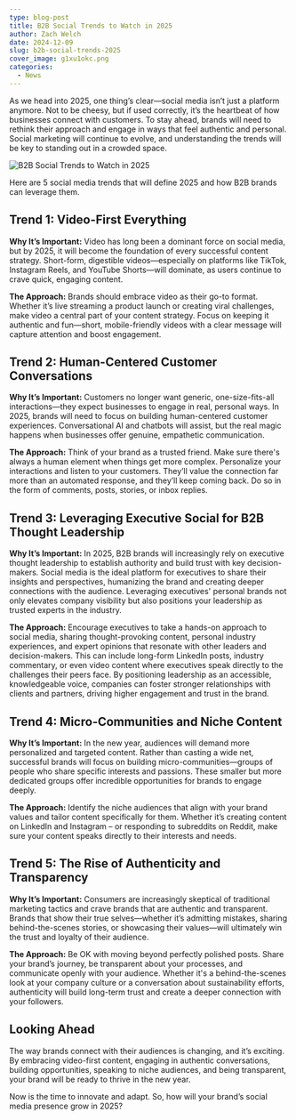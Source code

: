 ```yaml
---
type: blog-post
title: B2B Social Trends to Watch in 2025
author: Zach Welch
date: 2024-12-09
slug: b2b-social-trends-2025
cover_image: g1xu1okc.png
categories:
  - News
---
```

As we head into 2025, one thing’s clear—social media isn’t just a platform anymore. Not to be cheesy, but if used correctly, it’s the heartbeat of how businesses connect with customers. To stay ahead, brands will need to rethink their approach and engage in ways that feel authentic and personal. Social marketing will continue to evolve, and understanding the trends will be key to standing out in a crowded space.

![B2B Social Trends to Watch in 2025](g1xu1okc.png)



Here are 5 social media trends that will define 2025 and how B2B brands can leverage them. 

## Trend 1: Video-First Everything

**Why It’s Important:**
Video has long been a dominant force on social media, but by 2025, it will become the foundation of every successful content strategy. Short-form, digestible videos—especially on platforms like TikTok, Instagram Reels, and YouTube Shorts—will dominate, as users continue to crave quick, engaging content.

**The Approach:**
Brands should embrace video as their go-to format. Whether it’s live streaming a product launch or creating viral challenges, make video a central part of your content strategy. Focus on keeping it authentic and fun—short, mobile-friendly videos with a clear message will capture attention and boost engagement.

## Trend 2: Human-Centered Customer Conversations

**Why It’s Important:**
Customers no longer want generic, one-size-fits-all interactions—they expect businesses to engage in real, personal ways. In 2025, brands will need to focus on building human-centered customer experiences. Conversational AI and chatbots will assist, but the real magic happens when businesses offer genuine, empathetic communication.

**The Approach:**
Think of your brand as a trusted friend. Make sure there's always a human element when things get more complex. Personalize your interactions and listen to your customers. They’ll value the connection far more than an automated response, and they’ll keep coming back. Do so in the form of comments, posts, stories, or inbox replies.

## Trend 3: Leveraging Executive Social for B2B Thought Leadership

**Why It’s Important:**
In 2025, B2B brands will increasingly rely on executive thought leadership to establish authority and build trust with key decision-makers. Social media is the ideal platform for executives to share their insights and perspectives, humanizing the brand and creating deeper connections with the audience. Leveraging executives' personal brands not only elevates company visibility but also positions your leadership as trusted experts in the industry.

**The Approach:**
Encourage executives to take a hands-on approach to social media, sharing thought-provoking content, personal industry experiences, and expert opinions that resonate with other leaders and decision-makers. This can include long-form LinkedIn posts, industry commentary, or even video content where executives speak directly to the challenges their peers face. By positioning leadership as an accessible, knowledgeable voice, companies can foster stronger relationships with clients and partners, driving higher engagement and trust in the brand.

## Trend 4: Micro-Communities and Niche Content

**Why It’s Important:**
In the new year, audiences will demand more personalized and targeted content. Rather than casting a wide net, successful brands will focus on building micro-communities—groups of people who share specific interests and passions. These smaller but more dedicated groups offer incredible opportunities for brands to engage deeply.

**The Approach:**
Identify the niche audiences that align with your brand values and tailor content specifically for them. Whether it’s creating content on LinkedIn and Instagram – or responding to subreddits on Reddit, make sure your content speaks directly to their interests and needs. 

## Trend 5: The Rise of Authenticity and Transparency

**Why It’s Important:**
Consumers are increasingly skeptical of traditional marketing tactics and crave brands that are authentic and transparent. Brands that show their true selves—whether it’s admitting mistakes, sharing behind-the-scenes stories, or showcasing their values—will ultimately win the trust and loyalty of their audience.

**The Approach:**
Be OK with moving beyond perfectly polished posts. Share your brand’s journey, be transparent about your processes, and communicate openly with your audience. Whether it's a behind-the-scenes look at your company culture or a conversation about sustainability efforts, authenticity will build long-term trust and create a deeper connection with your followers.

## Looking Ahead

The way brands connect with their audiences is changing, and it’s exciting. By embracing video-first content, engaging in authentic conversations, building opportunities, speaking to niche audiences, and being transparent, your brand will be ready to thrive in the new year.

Now is the time to innovate and adapt. So, how will your brand’s social media presence grow in 2025?